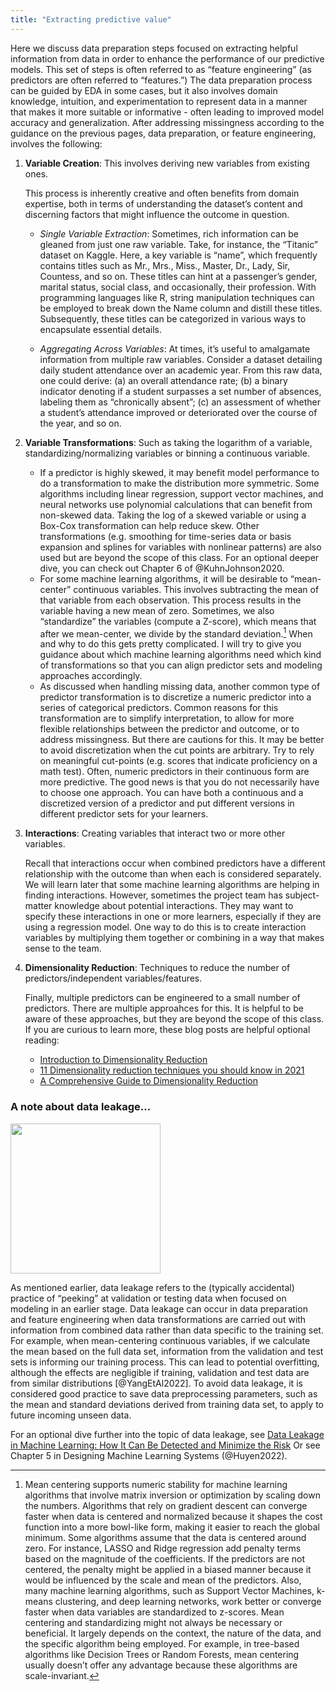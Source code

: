```yaml
---
title: "Extracting predictive value"
---
```


Here we discuss data preparation steps focused on extracting helpful information from data in order to enhance the performance of our predictive models. This set of steps is often referred to as "feature engineering" (as predictors are often referred to "features.") The data preparation process can be guided by EDA in some cases, but it also involves domain knowledge, intuition, and experimentation to represent data in a manner that makes it more suitable or informative - often leading to improved model accuracy and generalization. After addressing missingness according to the guidance on the previous pages, data preparation, or feature engineering, involves the following:

1.  **Variable Creation**: This involves deriving new variables from existing ones.

    This process is inherently creative and often benefits from domain expertise, both in terms of understanding the dataset's content and discerning factors that might influence the outcome in question.

    -   *Single Variable Extraction*: Sometimes, rich information can be gleaned from just one raw variable. Take, for instance, the "Titanic" dataset on Kaggle. Here, a key variable is "name", which frequently contains titles such as Mr., Mrs., Miss., Master, Dr., Lady, Sir, Countess, and so on. These titles can hint at a passenger's gender, marital status, social class, and occasionally, their profession. With programming languages like R, string manipulation techniques can be employed to break down the Name column and distill these titles. Subsequently, these titles can be categorized in various ways to encapsulate essential details.

    -   *Aggregating Across Variables*: At times, it's useful to amalgamate information from multiple raw variables. Consider a dataset detailing daily student attendance over an academic year. From this raw data, one could derive: (a) an overall attendance rate; (b) a binary indicator denoting if a student surpasses a set number of absences, labeling them as "chronically absent"; (c) an assessment of whether a student's attendance improved or deteriorated over the course of the year, and so on.

2.  **Variable Transformations**: Such as taking the logarithm of a variable, standardizing/normalizing variables or binning a continuous variable.

    -   If a predictor is highly skewed, it may benefit model performance to do a transformation to make the distribution more symmetric. Some algorithms including linear regression, support vector machines, and neural networks use polynomial calculations that can benefit from non-skewed data. Taking the log of a skewed variable or using a Box-Cox transformation can help reduce skew. Other transformations (e.g. smoothing for time-series data or basis expansion and splines for variables with nonlinear patterns) are also used but are beyond the scope of this class. For an optional deeper dive, you can check out Chapter 6 of @KuhnJohnson2020.
    -   For some machine learning algorithms, it will be desirable to "mean- center" continuous variables. This involves subtracting the mean of that variable from each observation. This process results in the variable having a new mean of zero. Sometimes, we also "standardize" the variables (compute a Z-score), which means that after we mean-center, we divide by the standard deviation.^[Mean centering supports numeric stability for machine learning algorithms that involve matrix inversion or optimization by scaling down the numbers. Algorithms that rely on gradient descent can converge faster when data is centered and normalized because it shapes the cost function into a more bowl-like form, making it easier to reach the global minimum. Some algorithms assume that the data is centered around zero. For instance, LASSO and Ridge regression add penalty terms based on the magnitude of the coefficients. If the predictors are not centered, the penalty might be applied in a biased manner because it would be influenced by the scale and mean of the predictors. Also, many machine learning algorithms, such as Support Vector Machines, k-means clustering, and deep learning networks, work better or converge faster when data variables are standardized to z-scores. Mean centering and standardizing might not always be necessary or beneficial. It largely depends on the context, the nature of the data, and the specific algorithm being employed. For example, in tree-based algorithms like Decision Trees or Random Forests, mean centering usually doesn't offer any advantage because these algorithms are scale-invariant.] When and why to do this gets pretty complicated. I will try to give you guidance about which machine learning algorithms need which kind of transformations so that you can align predictor sets and modeling approaches accordingly.
    -   As discussed when handling missing data, another common type of predictor transformation is to discretize a numeric predictor into a series of categorical predictors. Common reasons for this transformation are to simplify interpretation, to allow for more flexible relationships between the predictor and outcome, or to address missingness. But there are cautions for this. It may be better to avoid discretization when the cut points are arbitrary. Try to rely on meaningful cut-points (e.g. scores that indicate proficiency on a math test). Often, numeric predictors in their continuous form are more predictive. The good news is that you do not necessarily have to choose one approach. You can have both a continuous and a discretized version of a predictor and put different versions in different predictor sets for your learners.

3. **Interactions**: Creating variables that interact two or more other variables. 

    Recall that interactions occur when combined predictors have a different relationship with the outcome than when each is considered separately. We will learn later that some machine learning algorithms are helping in finding interactions. However, sometimes the project team has subject-matter knowledge about potential interactions. They may want to specify these interactions in one or more learners, especially if they are using a regression model. One way to do this is to create interaction variables by multiplying them together or combining in a way that makes sense to the team. 

4.  **Dimensionality Reduction**: Techniques to reduce the number of predictors/independent variables/features.

    Finally, multiple predictors can be engineered to a small number of predictors. There are multiple approahces for this. It is helpful to be aware of these approaches, but they are beyond the scope of this class. If you are curious to learn more, these blog posts are helpful optional reading:

    -   [Introduction to Dimensionality Reduction](https://www.geeksforgeeks.org/dimensionality-reduction/)
    -   [11 Dimensionality reduction techniques you should know in 2021](https://towardsdatascience.com/11-dimensionality-reduction-techniques-you-should-know-in-2021-dcb9500d388b)
    -   [A Comprehensive Guide to Dimensionality Reduction](https://arshren.medium.com/a-comprehensive-guide-to-dimensionality-reduction-851624b7377d)

### A note about data leakage...

![](images/waterdrip.jpg){fig-align="left" width="2.5in"}\

As mentioned earlier, data leakage refers to the (typically accidental) practice of "peeking" at validation or testing data when focused on modeling in an earlier stage. Data leakage can occur in data preparation and feature engineering when data transformations are carried out with information from combined data rather than data specific to the training set. For example, when mean-centering continuous variables, if we calculate the mean based on the full data set, information from the validation and test sets is informing our training process. This can lead to potential overfitting, although the effects are negligible if training, validation and test data are from similar distributions [@YangEtAl2022]. To avoid data leakage, it is considered good practice to save data preprocessing parameters, such as the mean and standard deviations derived from training data set, to apply to future incoming unseen data. 

For an optional dive further into the topic of data leakage, see [Data Leakage in Machine Learning: How It Can Be Detected and Minimize the Risk](https://towardsdatascience.com/data-leakage-in-machine-learning-how-it-can-be-detected-and-minimize-the-risk-8ef4e3a97562.) Or see Chapter 5 in Designing Machine Learning Systems (@Huyen2022).
